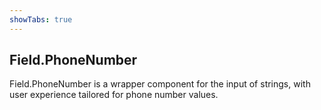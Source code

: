 ```yaml
---
showTabs: true
---
```


## Field.PhoneNumber

Field.PhoneNumber is a wrapper component for the input of strings, with user experience tailored for phone number values.
